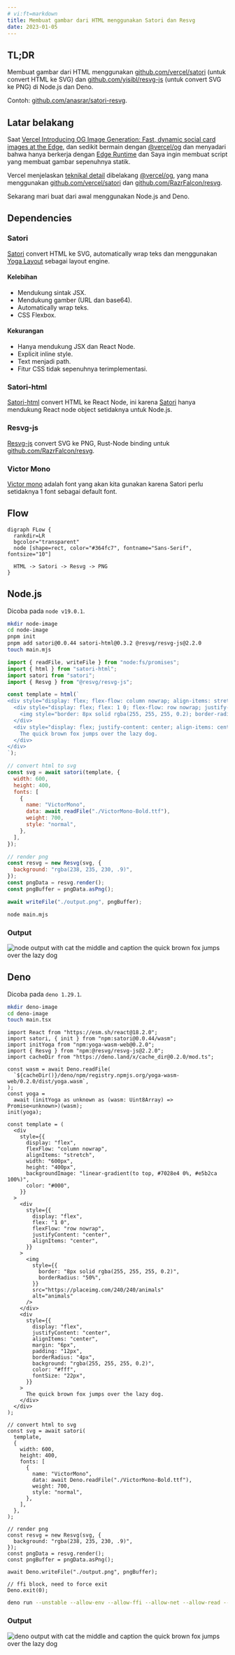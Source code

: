 ```yaml
---
# vi:ft=markdown
title: Membuat gambar dari HTML menggunakan Satori dan Resvg
date: 2023-01-05
---
```


## TL;DR

Membuat gambar dari HTML menggunakan [github.com/vercel/satori](//github.com/vercel/satori/) (untuk convert HTML ke SVG) dan [github.com/yisibl/resvg-js](//github.com/yisibl/resvg-js) (untuk convert SVG ke PNG) di Node.js dan Deno.

Contoh: [github.com/anasrar/satori-resvg](//github.com/anasrar/satori-resvg).

Latar belakang
--------------

Saat [Vercel Introducing OG Image Generation: Fast, dynamic social card images at the Edge](https://vercel.com/blog/introducing-vercel-og-image-generation-fast-dynamic-social-card-images), dan sedikit bermain dengan [@vercel/og](//www.npmjs.com/package/@vercel/og) dan menyadari bahwa hanya berkerja dengan [Edge Runtime](https://vercel.com/docs/concepts/functions/edge-functions/og-image-generation#limits) dan Saya ingin membuat script yang membuat gambar sepenuhnya statik.

Vercel menjelaskan [teknikal detail](//vercel.com/docs/concepts/functions/edge-functions/og-image-generation#technical-details) dibelakang [@vercel/og](//www.npmjs.com/package/@vercel/og), yang mana menggunakan [github.com/vercel/satori](//github.com/vercel/satori/) dan [github.com/RazrFalcon/resvg](//github.com/RazrFalcon/resvg).

Sekarang mari buat dari awal menggunakan Node.js and Deno.

Dependencies
------------

### Satori

[Satori](//github.com/vercel/satori/) convert HTML ke SVG, automatically wrap teks dan menggunakan [Yoga Layout](//yogalayout.com/) sebagai layout engine.

#### Kelebihan

*   Mendukung sintak JSX.
*   Mendukung gamber (URL dan base64).
*   Automatically wrap teks.
*   CSS Flexbox.

#### Kekurangan

*   Hanya mendukung JSX dan React Node.
*   Explicit inline style.
*   Text menjadi path.
*   Fitur CSS tidak sepenuhnya terimplementasi.

### Satori-html

[Satori-html](//github.com/natemoo-re/satori-html) convert HTML ke React Node, ini karena [Satori](//github.com/vercel/satori/) hanya mendukung React node object setidaknya untuk Node.js.

### Resvg-js

[Resvg-js](//github.com/yisibl/resvg-js) convert SVG ke PNG, Rust-Node binding untuk [github.com/RazrFalcon/resvg](//github.com/RazrFalcon/resvg).

### Victor Mono

[Victor mono](//github.com/rubjo/victor-mono) adalah font yang akan kita gunakan karena Satori perlu setidaknya 1 font sebagai default font.

## Flow

```diagram-graphviz layout="dot"
digraph FLow {
  rankdir=LR
  bgcolor="transparent"
  node [shape=rect, color="#364fc7", fontname="Sans-Serif", fontsize="10"]

  HTML -> Satori -> Resvg -> PNG
}
```

## Node.js

Dicoba pada `node v19.0.1`.

```bash title="Commands"
mkdir node-image
cd node-image
pnpm init
pnpm add satori@0.0.44 satori-html@0.3.2 @resvg/resvg-js@2.2.0
touch main.mjs
```

```js title="main.mjs" showLineNumbers
import { readFile, writeFile } from "node:fs/promises";
import { html } from "satori-html";
import satori from "satori";
import { Resvg } from "@resvg/resvg-js";

const template = html(`
<div style="display: flex; flex-flow: column nowrap; align-items: stretch; width: 600px; height: 400px; backgroundImage: linear-gradient(to right, #0f0c29, #302b63, #24243e); color: #000;">
  <div style="display: flex; flex: 1 0; flex-flow: row nowrap; justify-content: center; align-items: center;">
    <img style="border: 8px solid rgba(255, 255, 255, 0.2); border-radius: 50%;" src="https://placeimg.com/240/240/animals" alt="animals" />
  </div>
  <div style="display: flex; justify-content: center; align-items: center; margin: 6px; padding: 12px; border-radius: 4px; background: rgba(255, 255, 255, 0.2); color: #fff; font-size: 22px;">
    The quick brown fox jumps over the lazy dog.
  </div>
</div>
`);

// convert html to svg
const svg = await satori(template, {
  width: 600,
  height: 400,
  fonts: [
    {
      name: "VictorMono",
      data: await readFile("./VictorMono-Bold.ttf"),
      weight: 700,
      style: "normal",
    },
  ],
});

// render png
const resvg = new Resvg(svg, {
  background: "rgba(238, 235, 230, .9)",
});
const pngData = resvg.render();
const pngBuffer = pngData.asPng();

await writeFile("./output.png", pngBuffer);
```

```bash title="Commands"
node main.mjs
```

### Output

![node output with cat the middle and caption the quick brown fox jumps over the lazy dog](/assets/blog/generate-image-from-html-using-satori-and-resvg/node_output.png)

## Deno

Dicoba pada `deno 1.29.1`.

```bash title="Commands"
mkdir deno-image
cd deno-image
touch main.tsx
```

```tsx title="main.tsx" showLineNumbers
import React from "https://esm.sh/react@18.2.0";
import satori, { init } from "npm:satori@0.0.44/wasm";
import initYoga from "npm:yoga-wasm-web@0.2.0";
import { Resvg } from "npm:@resvg/resvg-js@2.2.0";
import cacheDir from "https://deno.land/x/cache_dir@0.2.0/mod.ts";

const wasm = await Deno.readFile(
  `${cacheDir()}/deno/npm/registry.npmjs.org/yoga-wasm-web/0.2.0/dist/yoga.wasm`,
);
const yoga =
  await (initYoga as unknown as (wasm: Uint8Array) => Promise<unknown>)(wasm);
init(yoga);

const template = (
  <div
    style={{
      display: "flex",
      flexFlow: "column nowrap",
      alignItems: "stretch",
      width: "600px",
      height: "400px",
      backgroundImage: "linear-gradient(to top, #7028e4 0%, #e5b2ca 100%)",
      color: "#000",
    }}
  >
    <div
      style={{
        display: "flex",
        flex: "1 0",
        flexFlow: "row nowrap",
        justifyContent: "center",
        alignItems: "center",
      }}
    >
      <img
        style={{
          border: "8px solid rgba(255, 255, 255, 0.2)",
          borderRadius: "50%",
        }}
        src="https://placeimg.com/240/240/animals"
        alt="animals"
      />
    </div>
    <div
      style={{
        display: "flex",
        justifyContent: "center",
        alignItems: "center",
        margin: "6px",
        padding: "12px",
        borderRadius: "4px",
        background: "rgba(255, 255, 255, 0.2)",
        color: "#fff",
        fontSize: "22px",
      }}
    >
      The quick brown fox jumps over the lazy dog.
    </div>
  </div>
);

// convert html to svg
const svg = await satori(
  template,
  {
    width: 600,
    height: 400,
    fonts: [
      {
        name: "VictorMono",
        data: await Deno.readFile("./VictorMono-Bold.ttf"),
        weight: 700,
        style: "normal",
      },
    ],
  },
);

// render png
const resvg = new Resvg(svg, {
  background: "rgba(238, 235, 230, .9)",
});
const pngData = resvg.render();
const pngBuffer = pngData.asPng();

await Deno.writeFile("./output.png", pngBuffer);

// ffi block, need to force exit
Deno.exit(0);
```

```bash title="Commands"
deno run --unstable --allow-env --allow-ffi --allow-net --allow-read --allow-write main.tsx
```

### Output

![deno output with cat the middle and caption the quick brown fox jumps over the lazy dog](/assets/blog/generate-image-from-html-using-satori-and-resvg/deno_output.png)